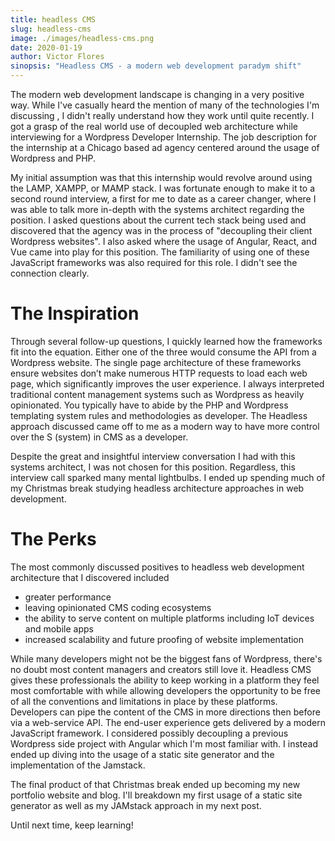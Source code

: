 ```yaml
---
title: headless CMS
slug: headless-cms
image: ./images/headless-cms.png
date: 2020-01-19
author: Victor Flores
sinopsis: "Headless CMS - a modern web development paradym shift"
---
```



The modern web development landscape is changing in a very positive way. While I've casually heard the mention of many of the technologies I'm discussing , I didn't really understand how they work until quite recently. I got a grasp of the real world use of decoupled web architecture while interviewing for a Wordpress Developer Internship. The job description for the internship at a Chicago based ad agency centered around the usage of Wordpress and PHP.

My initial assumption was that this internship would revolve around using the LAMP, XAMPP, or MAMP stack. I was fortunate enough to make it to a second round interview, a first for me to date as a career changer, where I was able to talk more in-depth with the systems architect regarding the position. I asked questions about the current tech stack being used and discovered that the agency was in the process of "decoupling their client Wordpress websites". I also asked where the usage of Angular, React, and Vue came into play for this position. The familiarity of using one of these JavaScript frameworks was also required for this role. I didn't see the connection clearly.

# The Inspiration

Through several follow-up questions, I quickly learned how the frameworks fit into the equation. Either one of the three would consume the API from a Wordpress website. The single page architecture of these frameworks ensure websites don’t make numerous HTTP requests to load each web page, which significantly improves the user experience. I always interpreted traditional content management systems such as Wordpress as heavily opinionated. You typically have to abide by the PHP and Wordpress templating system rules and methodologies as developer. The Headless approach discussed came off to me as a modern way to have more control over the S (system) in CMS as a developer.

Despite the great and insightful interview conversation I had with this systems architect, I was not chosen for this position. Regardless, this interview call sparked many mental lightbulbs. I ended up spending much of my Christmas break studying headless architecture approaches in web development.

# The Perks

The most commonly discussed positives to headless web development architecture that I discovered included
- greater performance
- leaving opinionated CMS coding ecosystems
- the ability to serve content on multiple platforms including IoT devices and mobile apps
- increased scalability and future proofing of website implementation

While many developers might not be the biggest fans of Wordpress, there's no doubt most content managers and creators still love it. Headless CMS gives these professionals the ability to keep working in a platform they feel most comfortable with while allowing developers the opportunity to be free of all the conventions and limitations in place by these platforms. Developers can pipe the content of the CMS in more directions then before via a web-service API. The end-user experience gets delivered by a modern JavaScript framework. I considered possibly decoupling a previous Wordpress side project with Angular which I'm most familiar with. I instead ended up diving into the usage of a static site generator and the implementation of the Jamstack.

The final product of that Christmas break ended up becoming my new portfolio website and blog.  I'll breakdown my first usage of a static site generator as well as my JAMstack approach in my next post.

Until next time, keep learning!
